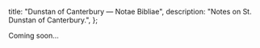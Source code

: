   title: "Dunstan of Canterbury — Notae Bibliae",
  description: "Notes on St. Dunstan of Canterbury.",
};

<Initial text="Dunstan of Canterbury" />

Coming soon...
